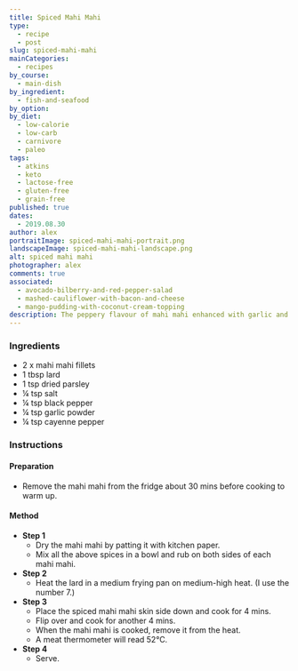 ```yaml
---
title: Spiced Mahi Mahi
type:
  - recipe
  - post
slug: spiced-mahi-mahi
mainCategories: 
  - recipes 
by_course:
  - main-dish
by_ingredient:
  - fish-and-seafood
by_option:
by_diet:
  - low-calorie
  - low-carb
  - carnivore
  - paleo
tags:
  - atkins
  - keto
  - lactose-free
  - gluten-free
  - grain-free
published: true
dates: 
  - 2019.08.30
author: alex
portraitImage: spiced-mahi-mahi-portrait.png
landscapeImage: spiced-mahi-mahi-landscape.png
alt: spiced mahi mahi
photographer: alex
comments: true
associated: 
  - avocado-bilberry-and-red-pepper-salad
  - mashed-cauliflower-with-bacon-and-cheese
  - mango-pudding-with-coconut-cream-topping
description: The peppery flavour of mahi mahi enhanced with garlic and cayenne. A simple yet tasty fish dish.
---
```


<Ingredients>

### Ingredients
    
  - 2 x mahi mahi fillets
  - 1 tbsp lard
  - 1 tsp dried parsley
  - ¼ tsp salt
  - ¼ tsp black pepper
  - ¼ tsp garlic powder
  - ¼ tsp cayenne pepper 

</Ingredients>

<Instructions>

### Instructions

#### Preparation

  - Remove the mahi mahi from the fridge about 30 mins before cooking to warm up.

#### Method

  - **Step 1**
    - Dry the mahi mahi by patting it with kitchen paper.
    - Mix all the above spices in a bowl and rub on both sides of each mahi mahi.
  - **Step 2**
    - Heat the lard in a medium frying pan on medium-high heat. (I use the number 7.)
  - **Step 3**
    - Place the spiced mahi mahi skin side down and cook for 4 mins.
    - Flip over and cook for another 4 mins.
    - When the mahi mahi is cooked, remove it from the heat.
    - A meat thermometer will read 52°C.
  - **Step 4**
    - Serve.

</Instructions>


